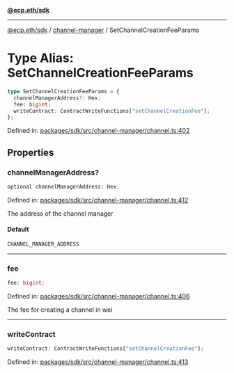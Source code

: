 [**@ecp.eth/sdk**](../../index.mdx)

***

[@ecp.eth/sdk](/sdk-reference/index.mdx) / [channel-manager](/sdk-reference/channel-manager/index.mdx) / SetChannelCreationFeeParams

# Type Alias: SetChannelCreationFeeParams

```ts
type SetChannelCreationFeeParams = {
  channelManagerAddress?: Hex;
  fee: bigint;
  writeContract: ContractWriteFunctions["setChannelCreationFee"];
};
```

Defined in: [packages/sdk/src/channel-manager/channel.ts:402](https://github.com/ecp-eth/comments-monorepo/blob/main/packages/sdk/src/channel-manager/channel.ts#L402)

## Properties

### channelManagerAddress?

```ts
optional channelManagerAddress: Hex;
```

Defined in: [packages/sdk/src/channel-manager/channel.ts:412](https://github.com/ecp-eth/comments-monorepo/blob/main/packages/sdk/src/channel-manager/channel.ts#L412)

The address of the channel manager

#### Default

```ts
CHANNEL_MANAGER_ADDRESS
```

***

### fee

```ts
fee: bigint;
```

Defined in: [packages/sdk/src/channel-manager/channel.ts:406](https://github.com/ecp-eth/comments-monorepo/blob/main/packages/sdk/src/channel-manager/channel.ts#L406)

The fee for creating a channel in wei

***

### writeContract

```ts
writeContract: ContractWriteFunctions["setChannelCreationFee"];
```

Defined in: [packages/sdk/src/channel-manager/channel.ts:413](https://github.com/ecp-eth/comments-monorepo/blob/main/packages/sdk/src/channel-manager/channel.ts#L413)
